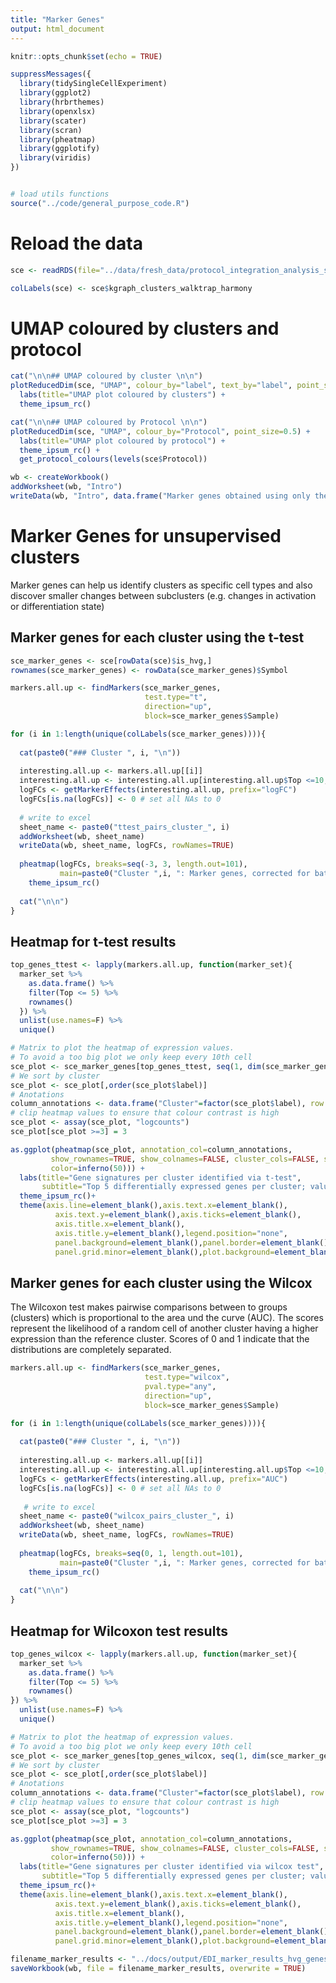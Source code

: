 ```yaml
---
title: "Marker Genes"
output: html_document
---
```


```r
knitr::opts_chunk$set(echo = TRUE)

suppressMessages({
  library(tidySingleCellExperiment)
  library(ggplot2)
  library(hrbrthemes)
  library(openxlsx)
  library(scater)
  library(scran)
  library(pheatmap)
  library(ggplotify)
  library(viridis)
})


# load utils functions
source("../code/general_purpose_code.R")
```

# Reload the data

```r
sce <- readRDS(file="../data/fresh_data/protocol_integration_analysis_sce_EOS5.rds")

colLabels(sce) <- sce$kgraph_clusters_walktrap_harmony
```

# UMAP coloured by clusters and protocol {.tabset}

```r
cat("\n\n## UMAP coloured by cluster \n\n")
plotReducedDim(sce, "UMAP", colour_by="label", text_by="label", point_size=0.5) +
  labs(title="UMAP plot coloured by clusters") +
  theme_ipsum_rc()

cat("\n\n## UMAP coloured by Protocol \n\n")
plotReducedDim(sce, "UMAP", colour_by="Protocol", point_size=0.5) +
  labs(title="UMAP plot coloured by protocol") + 
  theme_ipsum_rc() +
  get_protocol_colours(levels(sce$Protocol))
```

```r
wb <- createWorkbook()
addWorksheet(wb, "Intro")
writeData(wb, "Intro", data.frame("Marker genes obtained using only the highly-variable genes"), colNames=FALSE)
```


# Marker Genes for unsupervised clusters

Marker genes can help us identify clusters as specific cell types and also discover smaller changes between subclusters (e.g. changes in activation or differentiation state)


## Marker genes for each cluster using the t-test {.tabset}

```r
sce_marker_genes <- sce[rowData(sce)$is_hvg,]
rownames(sce_marker_genes) <- rowData(sce_marker_genes)$Symbol

markers.all.up <- findMarkers(sce_marker_genes, 
                              test.type="t",
                              direction="up", 
                              block=sce_marker_genes$Sample)

for (i in 1:length(unique(colLabels(sce_marker_genes)))){
  
  cat(paste0("### Cluster ", i, "\n"))
  
  interesting.all.up <- markers.all.up[[i]]
  interesting.all.up <- interesting.all.up[interesting.all.up$Top <=10,]
  logFCs <- getMarkerEffects(interesting.all.up, prefix="logFC")
  logFCs[is.na(logFCs)] <- 0 # set all NAs to 0
  
  # write to excel
  sheet_name <- paste0("ttest_pairs_cluster_", i)
  addWorksheet(wb, sheet_name)
  writeData(wb, sheet_name, logFCs, rowNames=TRUE)
  
  pheatmap(logFCs, breaks=seq(-3, 3, length.out=101),
           main=paste0("Cluster ",i, ": Marker genes, corrected for batch effects \n (upregulated only)")) + 
    theme_ipsum_rc()
  
  cat("\n\n")
}
```

## Heatmap for t-test results

```r
top_genes_ttest <- lapply(markers.all.up, function(marker_set){
  marker_set %>%
    as.data.frame() %>%
    filter(Top <= 5) %>%
    rownames()
  }) %>% 
  unlist(use.names=F) %>% 
  unique()

# Matrix to plot the heatmap of expression values. 
# To avoid a too big plot we only keep every 10th cell
sce_plot <- sce_marker_genes[top_genes_ttest, seq(1, dim(sce_marker_genes)[2], 20)]
# We sort by cluster
sce_plot <- sce_plot[,order(sce_plot$label)]
# Anotations
column_annotations <- data.frame("Cluster"=factor(sce_plot$label), row.names=colnames(sce_plot))
# clip heatmap values to ensure that colour contrast is high
sce_plot <- assay(sce_plot, "logcounts")
sce_plot[sce_plot >=3] = 3

as.ggplot(pheatmap(sce_plot, annotation_col=column_annotations,
         show_rownames=TRUE, show_colnames=FALSE, cluster_cols=FALSE, silent=TRUE,
         color=inferno(50))) +
  labs(title="Gene signatures per cluster identified via t-test",
       subtitle="Top 5 differentially expressed genes per cluster; values are log-counts clipped at 3") +
  theme_ipsum_rc()+ 
  theme(axis.line=element_blank(),axis.text.x=element_blank(),
          axis.text.y=element_blank(),axis.ticks=element_blank(),
          axis.title.x=element_blank(),
          axis.title.y=element_blank(),legend.position="none",
          panel.background=element_blank(),panel.border=element_blank(),panel.grid.major=element_blank(),
          panel.grid.minor=element_blank(),plot.background=element_blank())
```


## Marker genes for each cluster using the Wilcox {.tabset}

The Wilcoxon test makes pairwise comparisons between to groups (clusters) which is proportional to the area und the curve (AUC). The scores represent the likelihood of a random cell of another cluster having a higher expression than the reference cluster. Scores of 0 and 1 indicate that the distributions are completely separated.

```r
markers.all.up <- findMarkers(sce_marker_genes, 
                              test.type="wilcox",
                              pval.type="any",
                              direction="up", 
                              block=sce_marker_genes$Sample)

for (i in 1:length(unique(colLabels(sce_marker_genes)))){
  
  cat(paste0("### Cluster ", i, "\n"))
  
  interesting.all.up <- markers.all.up[[i]]
  interesting.all.up <- interesting.all.up[interesting.all.up$Top <=10,]
  logFCs <- getMarkerEffects(interesting.all.up, prefix="AUC")
  logFCs[is.na(logFCs)] <- 0 # set all NAs to 0
  
   # write to excel
  sheet_name <- paste0("wilcox_pairs_cluster_", i)
  addWorksheet(wb, sheet_name)
  writeData(wb, sheet_name, logFCs, rowNames=TRUE)
  
  pheatmap(logFCs, breaks=seq(0, 1, length.out=101),
           main=paste0("Cluster ",i, ": Marker genes, corrected for batch effects \n (upregulated only)")) + 
    theme_ipsum_rc()
  
  cat("\n\n")
}
```

## Heatmap for Wilcoxon test results

```r
top_genes_wilcox <- lapply(markers.all.up, function(marker_set){
  marker_set %>%
    as.data.frame() %>%
    filter(Top <= 5) %>%
    rownames()
}) %>% 
  unlist(use.names=F) %>% 
  unique()

# Matrix to plot the heatmap of expression values. 
# To avoid a too big plot we only keep every 10th cell
sce_plot <- sce_marker_genes[top_genes_wilcox, seq(1, dim(sce_marker_genes)[2], 20)]
# We sort by cluster
sce_plot <- sce_plot[,order(sce_plot$label)]
# Anotations
column_annotations <- data.frame("Cluster"=factor(sce_plot$label), row.names=colnames(sce_plot))
# clip heatmap values to ensure that colour contrast is high
sce_plot <- assay(sce_plot, "logcounts")
sce_plot[sce_plot >=3] = 3

as.ggplot(pheatmap(sce_plot, annotation_col=column_annotations,
         show_rownames=TRUE, show_colnames=FALSE, cluster_cols=FALSE, silent=TRUE,
         color=inferno(50))) +
  labs(title="Gene signatures per cluster identified via wilcox test",
       subtitle="Top 5 differentially expressed genes per cluster; values are log-counts clipped at 3") +
  theme_ipsum_rc()+ 
  theme(axis.line=element_blank(),axis.text.x=element_blank(),
          axis.text.y=element_blank(),axis.ticks=element_blank(),
          axis.title.x=element_blank(),
          axis.title.y=element_blank(),legend.position="none",
          panel.background=element_blank(),panel.border=element_blank(),panel.grid.major=element_blank(),
          panel.grid.minor=element_blank(),plot.background=element_blank())
```


```r
filename_marker_results <- "../docs/output/EDI_marker_results_hvg_genes.xlsx"
saveWorkbook(wb, file = filename_marker_results, overwrite = TRUE)
```